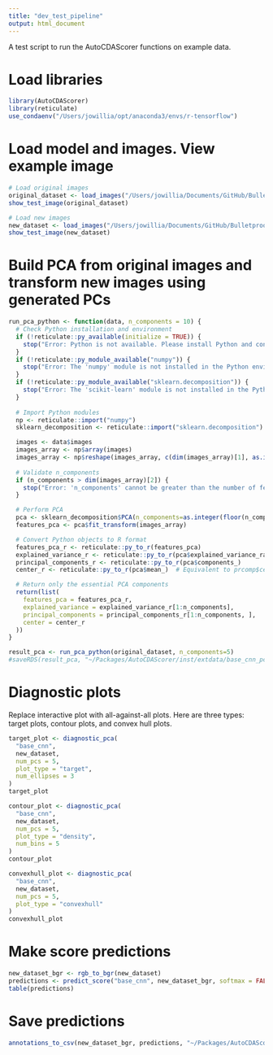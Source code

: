 ```yaml
---
title: "dev_test_pipeline"
output: html_document
---
```


A test script to run the AutoCDAScorer functions on example data.


# Load libraries
```r
library(AutoCDAScorer)
library(reticulate)
use_condaenv("/Users/jowillia/opt/anaconda3/envs/r-tensorflow")
```


# Load model and images. View example image
```r
# Load original images
original_dataset <- load_images("/Users/jowillia/Documents/GitHub/Bulletproof_Models/data/cropped_images", image_size=64)
show_test_image(original_dataset)

# Load new images
new_dataset <- load_images("/Users/jowillia/Documents/GitHub/Bulletproof_Models/data/bio_test", image_size=64)
show_test_image(new_dataset)
```

# Build PCA from original images and transform new images using generated PCs
```r
run_pca_python <- function(data, n_components = 10) {
  # Check Python installation and environment
  if (!reticulate::py_available(initialize = TRUE)) {
    stop("Error: Python is not available. Please install Python and configure reticulate.")
  }
  if (!reticulate::py_module_available("numpy")) {
    stop("Error: The 'numpy' module is not installed in the Python environment. Install it using 'pip install numpy'.")
  }
  if (!reticulate::py_module_available("sklearn.decomposition")) {
    stop("Error: The 'scikit-learn' module is not installed in the Python environment. Install it using 'pip install scikit-learn'.")
  }
  
  # Import Python modules
  np <- reticulate::import("numpy")
  sklearn_decomposition <- reticulate::import("sklearn.decomposition")

  images <- data$images
  images_array <- np$array(images)
  images_array <- np$reshape(images_array, c(dim(images_array)[1], as.integer(-1)))
  
  # Validate n_components
  if (n_components > dim(images_array)[2]) {
    stop("Error: 'n_components' cannot be greater than the number of features in the input data.")
  }

  # Perform PCA
  pca <- sklearn_decomposition$PCA(n_components=as.integer(floor(n_components)))
  features_pca <- pca$fit_transform(images_array)

  # Convert Python objects to R format
  features_pca_r <- reticulate::py_to_r(features_pca)
  explained_variance_r <- reticulate::py_to_r(pca$explained_variance_ratio_)
  principal_components_r <- reticulate::py_to_r(pca$components_)
  center_r <- reticulate::py_to_r(pca$mean_)  # Equivalent to prcomp$center in R

  # Return only the essential PCA components
  return(list(
    features_pca = features_pca_r,
    explained_variance = explained_variance_r[1:n_components],
    principal_components = principal_components_r[1:n_components, ],
    center = center_r
  ))
}

result_pca <- run_pca_python(original_dataset, n_components=5)
#saveRDS(result_pca, "~/Packages/AutoCDAScorer/inst/extdata/base_cnn_pca.rds")
```

# Diagnostic plots
Replace interactive plot with all-against-all plots. Here are three types: target plots, contour plots, and convex hull plots.
```r
target_plot <- diagnostic_pca(
  "base_cnn",
  new_dataset,
  num_pcs = 5,
  plot_type = "target",
  num_ellipses = 3
)
target_plot
```

```r
contour_plot <- diagnostic_pca(
  "base_cnn",
  new_dataset,
  num_pcs = 5,
  plot_type = "density",
  num_bins = 5
)
contour_plot
```

```r
convexhull_plot <- diagnostic_pca(
  "base_cnn",
  new_dataset,
  num_pcs = 5,
  plot_type = "convexhull"
)
convexhull_plot
```

# Make score predictions
```r
new_dataset_bgr <- rgb_to_bgr(new_dataset)
predictions <- predict_score("base_cnn", new_dataset_bgr, softmax = FALSE)
table(predictions)
```

# Save predictions
```r
annotations_to_csv(new_dataset_bgr, predictions, "~/Packages/AutoCDAScorer/dev/annotations.csv")
```

